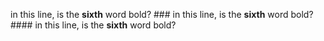 in this line, is the **sixth** word bold?
### in this line, is the **sixth** word bold?
#### in this line, is the **sixth** word bold?
